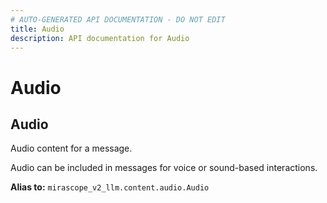 ```yaml
---
# AUTO-GENERATED API DOCUMENTATION - DO NOT EDIT
title: Audio
description: API documentation for Audio
---
```


# Audio

## <ApiType type="Alias" path="content/Audio" symbolName="Audio" /> Audio

Audio content for a message.

Audio can be included in messages for voice or sound-based interactions.


**Alias to:** `mirascope_v2_llm.content.audio.Audio`
